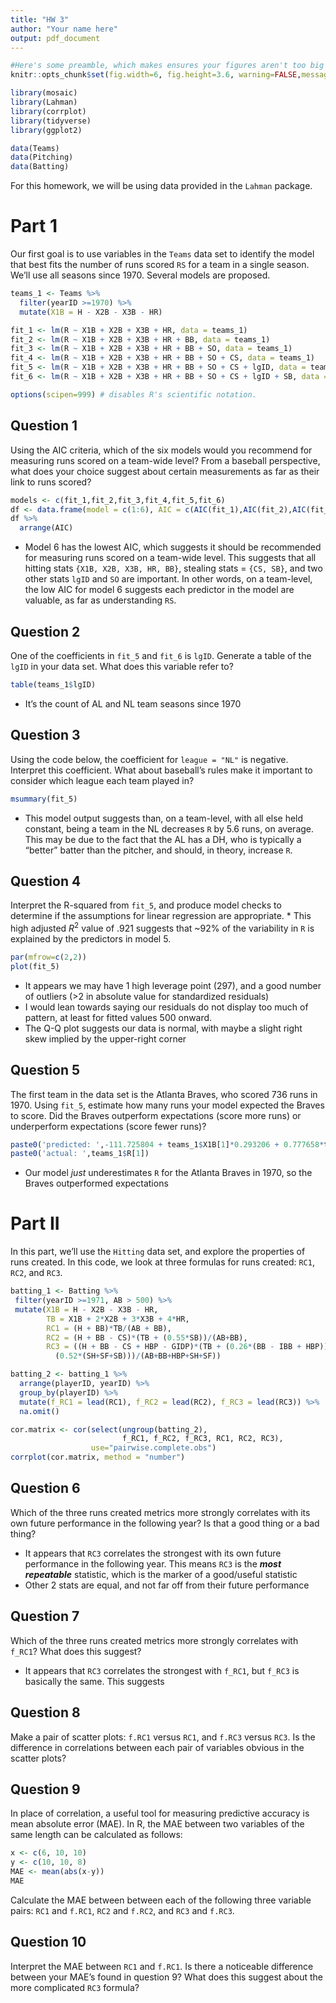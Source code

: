```yaml
---
title: "HW 3"
author: "Your name here"
output: pdf_document
---
```


```r
#Here's some preamble, which makes ensures your figures aren't too big
knitr::opts_chunk$set(fig.width=6, fig.height=3.6, warning=FALSE,message=FALSE)

library(mosaic)
library(Lahman)
library(corrplot)
library(tidyverse)
library(ggplot2)

data(Teams)
data(Pitching)
data(Batting)
```

For this homework, we will be using data provided in the `Lahman` package. 

# Part 1

Our first goal is to use variables in the `Teams` data set to identify the model that best fits the number of runs scored `RS` for a team in a single season. We'll use all seasons since 1970. Several models are proposed. 

```r
teams_1 <- Teams %>%
  filter(yearID >=1970) %>%
  mutate(X1B = H - X2B - X3B - HR)

fit_1 <- lm(R ~ X1B + X2B + X3B + HR, data = teams_1)
fit_2 <- lm(R ~ X1B + X2B + X3B + HR + BB, data = teams_1)
fit_3 <- lm(R ~ X1B + X2B + X3B + HR + BB + SO, data = teams_1)
fit_4 <- lm(R ~ X1B + X2B + X3B + HR + BB + SO + CS, data = teams_1)
fit_5 <- lm(R ~ X1B + X2B + X3B + HR + BB + SO + CS + lgID, data = teams_1)
fit_6 <- lm(R ~ X1B + X2B + X3B + HR + BB + SO + CS + lgID + SB, data = teams_1)

options(scipen=999) # disables R's scientific notation.
```

## Question 1

Using the AIC criteria, which of the six models would you recommend for measuring runs scored on a team-wide level?  From a baseball perspective, what does your choice suggest about certain measurements as far as their link to runs scored?

```r
models <- c(fit_1,fit_2,fit_3,fit_4,fit_5,fit_6)
df <- data.frame(model = c(1:6), AIC = c(AIC(fit_1),AIC(fit_2),AIC(fit_3),AIC(fit_4),AIC(fit_5),AIC(fit_6)))
df %>%
  arrange(AIC)
```

* Model 6 has the lowest AIC, which suggests it should be recommended for measuring runs scored on a team-wide level. This suggests that all hitting stats `{X1B, X2B, X3B, HR, BB}`, stealing stats = `{CS, SB}`, and two other stats `lgID` and `SO` are important. In other words, on a team-level, the low AIC for model 6 suggests each predictor in the model are valuable, as far as understanding `RS`.

## Question 2

One of the coefficients in `fit_5` and `fit_6` is `lgID`. Generate a table of the `lgID` in your data set. What does this variable refer to?

```r
table(teams_1$lgID)
```

* It's the count of AL and NL team seasons since 1970

## Question 3

Using the code below, the coefficient for `league = "NL"` is negative. Interpret this coefficient. What about baseball's rules make it important to consider which league each team played in?

```r
msummary(fit_5)
```

* This model output suggests than, on a team-level, with all else held constant, being a team in the NL decreases `R` by 5.6 runs, on average. This may be due to the fact that the AL has a DH, who is typically a "better" batter than the pitcher, and should, in theory, increase `R`.

## Question 4

Interpret the R-squared from `fit_5`, and produce model checks to determine if the assumptions for linear regression are appropriate. 
* This high adjusted $R^2$ value of .921 suggests that ~92% of the variability in `R` is explained by the predictors in model 5.
```r
par(mfrow=c(2,2))
plot(fit_5)
```

* It appears we may have 1 high leverage point (297), and a good number of outliers (>2 in absolute value for standardized residuals)
* I would lean towards saying our residuals do not display too much of pattern, at least for fitted values 500 onward.
* The Q-Q plot suggests our data is normal, with maybe a slight right skew implied by the upper-right corner

## Question 5

The first team in the data set is the Atlanta Braves, who scored 736 runs in 1970. Using `fit_5`, estimate how many runs your model expected the Braves to score. Did the Braves outperform expectations (score more runs) or underperform expectations (score fewer runs)? 

```r
paste0('predicted: ',-111.725804 + teams_1$X1B[1]*0.293206 + 0.777658*teams_1$X2B[1] + 1.180348*teams_1$X3B[1] + 1.436679*teams_1$HR[1] + 0.317548*teams_1$BB[1] - 0.086487*teams_1$SO[1] + 0.099361*teams_1$CS[1] - 5.582670*1) # b/c in NL
paste0('actual: ',teams_1$R[1])
```

* Our model *just* underestimates `R` for the Atlanta Braves in 1970, so the Braves outperformed expectations

# Part II

In this part, we'll use the `Hitting` data set, and explore the properties of runs created. In this code, we look at three formulas for runs created: `RC1`, `RC2`, and `RC3`. 

```r
batting_1 <- Batting %>% 
 filter(yearID >=1971, AB > 500) %>%
 mutate(X1B = H - X2B - X3B - HR, 
        TB = X1B + 2*X2B + 3*X3B + 4*HR, 
        RC1 = (H + BB)*TB/(AB + BB),
        RC2 = (H + BB - CS)*(TB + (0.55*SB))/(AB+BB),
        RC3 = ((H + BB - CS + HBP - GIDP)*(TB + (0.26*(BB - IBB + HBP))) + 
          (0.52*(SH+SF+SB)))/(AB+BB+HBP+SH+SF))

batting_2 <- batting_1 %>%
  arrange(playerID, yearID) %>%
  group_by(playerID) %>%
  mutate(f_RC1 = lead(RC1), f_RC2 = lead(RC2), f_RC3 = lead(RC3)) %>%
  na.omit()

cor.matrix <- cor(select(ungroup(batting_2), 
                         f_RC1, f_RC2, f_RC3, RC1, RC2, RC3), 
                  use="pairwise.complete.obs")
corrplot(cor.matrix, method = "number")
```

## Question 6

Which of the three runs created metrics more strongly correlates with its own future performance in the following year?  Is that a good thing or a bad thing?

* It appears that `RC3` correlates the strongest with its own future performance in the following year. This means `RC3` is the ***most repeatable*** statistic, which is the marker of a good/useful statistic
* Other 2 stats are equal, and not far off from their future performance

## Question 7

Which of the three runs created metrics more strongly correlates with `f_RC1`? What does this suggest?

* It appears that `RC3` correlates the strongest with `f_RC1`, but `f_RC3` is basically the same. This suggests

## Question 8

Make a pair of scatter plots: `f.RC1` versus `RC1`, and `f.RC3` versus `RC3`. Is the difference in correlations between each pair of variables obvious in the scatter plots?

## Question 9

In place of correlation, a useful tool for measuring predictive accuracy is mean absolute error (MAE). In R, the MAE between two variables of the same length can be calculated as follows:

```r
x <- c(6, 10, 10)
y <- c(10, 10, 8)
MAE <- mean(abs(x-y))
MAE
```

Calculate the MAE between between each of the following three variable pairs: `RC1` and `f.RC1`, `RC2` and `f.RC2`, and `RC3` and `f.RC3`.

## Question 10

Interpret the MAE between `RC1` and `f.RC1`. Is there a noticeable difference between your MAE's found in question 9?  What does this suggest about the more complicated `RC3` formula?

